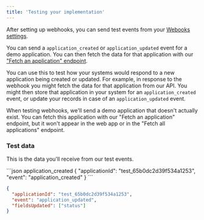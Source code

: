 ```yaml
---
title: 'Testing your implementation'
---
```


After setting up webhooks, you can send test events from your [Webooks settings](https://app.loanscape.io/dashboard/settings/developers). 

You can send a `application_created` or `application_updated` event for a demo application. You can then fetch the data for that application with our ["Fetch an application" endpoint](/api-reference/endpoint/fetch_application).

You can use this to test how your systems would respond to a new application being created or updated. For example, in response to the webhook you might fetch the data for that application from our API. You might then store that application in your system for an `application_created` event, or update your records in case of an `application_updated` event.

<Info>
  When testing webhooks, we'll send a demo application that doesn't actually exist. You can fetch this application with our "Fetch an application" endpoint, but it won't appear in the web app or in the "Fetch all applications" endpoint.
</Info>

### Test data

This is the data you'll receive from our test events.

<CodeGroup>
```json application_created
{
  "applicationId": "test_65b0dc2d39f534a1253",
  "event": "application_created"
}
```

```json application_updated
{
  "applicationId": "test_65b0dc2d39f534a1253",
  "event": "application_updated",
  "fieldsUpdated": ["status"]
}
```
</CodeGroup>